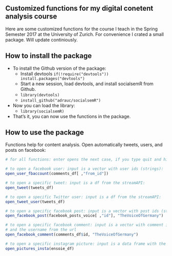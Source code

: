 
## Customized functions for my digital conetent analysis course

Here are some customized functions for the course I teach in the Spring Semester 2017 at the University of Zurich. For convenience I crated a small package. Will update continiously.

## How to install the package

- To install the Github version of the package:
  - Install devtools `if(!require("devtools")) install.packages("devtools")`
  - Start a new session, load devtools, and install socialsemR from Github.
  - `library(devtools)`
  - `install_github("adrauc/socialsemR")`
- Now you can load the library:
  - `library(socialsemR)`
- That's it, you can now use the functions in the package.

## How to use the package

Functions help for content analysis. Open automatically tweets, users, and posts on facebook:
```r
# for all functions: enter opens the next case, if you type quit and hit enter, it quits.

# to open a facebook user: input is a vector with user ids (strings):
open_user_fbaccount(comments_df[ ,"from_id"])

# to open a specific tweet: input is a df from the streamAPI:
open_tweet(tweets_df)

# to open a specific Twitter user: input is a df from the streamAPI:
open_tweet_user(tweets_df)

# to open a specific facebook post: input is a vector with post ids (strings) and the username from the url
open_facebook_post(facebook_posts_voice[ ,"id"], "TheVoiceOfGermany")

# to open a specific facebook comment: input is a vector with comment ids
# and the username from the url
open_facebook_comment(comments_df$id, "TheVoiceOfGermany")

# to open a specific instagram picture: input is a data frame with the columns "id", "comments", and "likes":
open_pictures_insta(ensoie_df)


```

